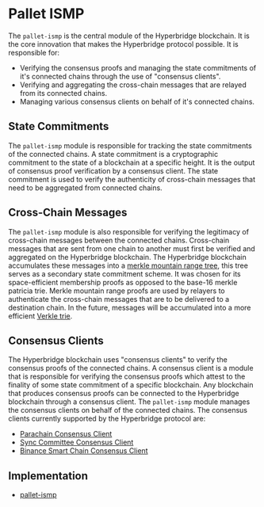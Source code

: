 # Pallet ISMP

The `pallet-ismp` is the central module of the Hyperbridge blockchain. It is the core innovation that makes the Hyperbridge protocol possible. It is responsible for:

 - Verifying the consensus proofs and managing the state commitments of it's connected chains through the use of "consensus clients".
 - Verifying and aggregating the cross-chain messages that are relayed from its connected chains.
 - Managing various consensus clients on behalf of it's connected chains.

## State Commitments

The `pallet-ismp` module is responsible for tracking the state commitments of the connected chains. A state commitment is a cryptographic commitment to the state of a blockchain at a specific height. It is the output of consensus proof verification by a consensus client. The state commitment is used to verify the authenticity of cross-chain messages that need to be aggregated from connected chains.

## Cross-Chain Messages

The `pallet-ismp` module is also responsible for verifying the legitimacy of cross-chain messages between the connected chains. Cross-chain messages that are sent from one chain to another must first be verified and aggregated on the Hyperbridge blockchain. The Hyperbridge blockchain accumulates these messages into a [merkle mountain range tree](/protocol/cryptography/merkle-trees/mountain-range), this tree serves as a secondary state commitment scheme. It was chosen for its space-efficient membership proofs as opposed to the base-16 merkle patricia trie. Merkle mountain range proofs are used by relayers to authenticate the cross-chain messages that are to be delivered to a destination chain. In the future, messages will be accumulated into a more efficient [Verkle trie](/protocol/cryptography/verkle-tries).

## Consensus Clients

The Hyperbridge blockchain uses "consensus clients" to verify the consensus proofs of the connected chains. A consensus client is a module that is responsible for verifying the consensus proofs which attest to the finality of some state commitment of a specific blockchain. Any blockchain that produces consensus proofs can be connected to the Hyperbridge blockchain through a consensus client. The `pallet-ismp` module manages the consensus clients on behalf of the connected chains. The consensus clients currently supported by the Hyperbridge protocol are:

 - [Parachain Consensus Client](https://github.com/polytope-labs/hyperbridge/tree/main/modules/ismp/clients/parachain/client)
 - [Sync Committee Consensus Client](https://github.com/polytope-labs/hyperbridge/tree/main/modules/ismp/clients/sync-committee)
 - [Binance Smart Chain Consensus Client](https://github.com/polytope-labs/hyperbridge/blob/main/modules/ismp/clients/bsc/src/lib.rs)


## Implementation

- [pallet-ismp](https://github.com/polytope-labs/hyperbridge/tree/main/modules/ismp/pallets/pallet)
